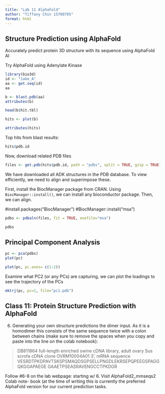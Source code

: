 ```yaml
---
title: "Lab 11 AlphaFold"
author: "Tiffany Chin 15700705"
format: html
---
```


## Structure Prediction using AlphaFold
Accurately predict protein 3D structure with its sequence using AlphaFold AI

Try AlphaFold using Adenylate Kinase

```r
library(bio3d)
id <- "1ake_A"
aa <- get.seq(id)
aa
```

```r
b <- blast.pdb(aa)
attributes(b)
```

```r
head(b$hit.tbl)
```

```r
hits <- plot(b)
```

```r
attributes(hits)
```

Top hits from blast results:

```r
hits$pdb.id
```

Now, download related PDB files

```r
files <- get.pdb(hits$pdb.id, path = "pdbs", split = TRUE, gzip = TRUE)
```

We have downloaded all ADK structures in the PDB database. To view efficiently, we need to align and superimpose these.

First, install the BiocManager package from CRAN. Using `BiocManager::install()`, we can install any bioconductor package. Then, we can align.

#install.packages("BiocManager")
#BiocManager::install("msa")

```r
pdbs <- pdbaln(files, fit = TRUE, exefile="msa")
```

```r
pdbs
```

## Principal Component Analysis

```r
pc <- pca(pdbs)
plot(pc)
```

```r
plot(pc, pc.axes= c(1:2))
```

Examine what PC2 (or any PCs) are capturing, we can plot the loadings to see the trajectory of the PCs

```r
mktrj(pc, pc=1, file="pc1.pdb")
```

## Class 11: Protein Structure Prediction with AlphaFold
6. Generating your own structure predictions the dimer input. As it is a homodimer this consists of the same sequence twice with a colon between chains (make sure to remove the spaces when you copy and paste into the line on the colab notebook):

>DB811864 full-length enriched swine cDNA library, adult ovary Sus scrofa cDNA clone OVRM10004A01 3', mRNA sequence
VESRDTPKDPAVTSKSPSMAQDSGPSELLPNGDLEKRSEPQPEEGSPAGGQKGGAPAEGE GAAETPSEASRAVENGCCTPKDGR

Follow #6-8 on the lab webpage: starting w/ 6. Visit AlphaFold2_mmseqs2 Colab note- book (at the time of writing this is currently the preferred AlphaFold version for our current prediction tasks.

